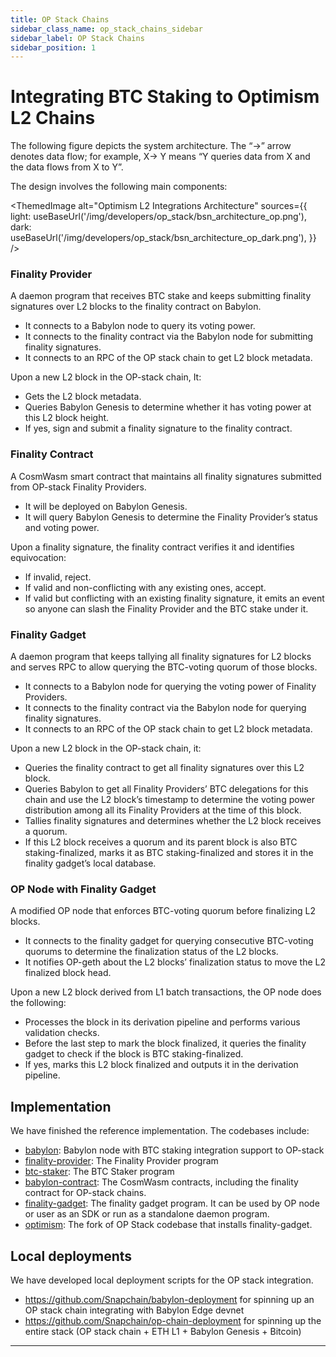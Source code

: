 ```yaml
---
title: OP Stack Chains
sidebar_class_name: op_stack_chains_sidebar
sidebar_label: OP Stack Chains
sidebar_position: 1
---
```


# Integrating BTC Staking to Optimism L2 Chains

The following figure depicts the system architecture. The “→” arrow denotes
data flow; for example, X→ Y means “Y queries data from X and the data flows
from X to Y”.

The design involves the following main components:

<ThemedImage
  alt="Optimism L2 Integrations Architecture"
  sources={{
    light: useBaseUrl('/img/developers/op_stack/bsn_architecture_op.png'),
    dark: useBaseUrl('/img/developers/op_stack/bsn_architecture_op_dark.png'),
  }}
/>
<br />

### Finality Provider

A daemon program that receives BTC stake and keeps submitting finality signatures over L2 blocks to the finality contract on Babylon.
  - It connects to a Babylon node to query its voting power.
  - It connects to the finality contract via the Babylon node for submitting
finality signatures.
  - It connects to an RPC of the OP stack chain to get L2 block metadata.

Upon a new L2 block in the OP-stack chain, It:

  - Gets the L2 block metadata.
  - Queries Babylon Genesis to determine whether it has voting power at this L2 block height.
  - If yes, sign and submit a finality signature to the finality contract.

### Finality Contract

A CosmWasm smart contract that maintains all finality signatures submitted from OP-stack Finality Providers.
  - It will be deployed on Babylon Genesis.
  - It will query Babylon Genesis to determine the Finality Provider’s status and voting power.

Upon a finality signature, the finality contract verifies it and identifies equivocation:

  - If invalid, reject.
  - If valid and non-conflicting with any existing ones, accept.
  - If valid but conflicting with an existing finality signature, it emits an event so anyone can slash the Finality Provider and the BTC stake under it.

### Finality Gadget

A daemon program that keeps tallying all finality signatures for L2 blocks and serves RPC to allow querying the BTC-voting quorum of those blocks.
  - It connects to a Babylon node for querying the voting power of Finality Providers.
  - It connects to the finality contract via the Babylon node for querying finality signatures.
  - It connects to an RPC of the OP stack chain to get L2 block metadata.

Upon a new L2 block in the OP-stack chain, it:

  - Queries the finality contract to get all finality signatures over this L2 block.
  - Queries Babylon to get all Finality Providers’ BTC delegations for this chain and use the L2 block’s timestamp to determine the voting power distribution among all its Finality Providers at the time of this block.
  - Tallies finality signatures and determines whether the L2 block receives a quorum.
  - If this L2 block receives a quorum and its parent block is also BTC staking-finalized, marks it as BTC staking-finalized and stores it in the finality gadget’s local database.

### OP Node with Finality Gadget

A modified OP node that enforces BTC-voting quorum before finalizing L2 blocks.
  - It connects to the finality gadget for querying consecutive BTC-voting quorums to determine the finalization status of the L2 blocks.
  - It notifies OP-geth about the L2 blocks’ finalization status to move the L2 finalized block head.

Upon a new L2 block derived from L1 batch transactions, the OP node does the following:

  - Processes the block in its derivation pipeline and performs various validation checks.
  - Before the last step to mark the block finalized, it queries the finality gadget to check if the block is BTC staking-finalized.
  - If yes, marks this L2 block finalized and outputs it in the derivation pipeline.

## Implementation

We have finished the reference implementation. The codebases include:

- [babylon](https://github.com/babylonlabs-io/babylon): Babylon node with BTC staking integration support to OP-stack
- [finality-provider](https://github.com/babylonlabs-io/finality-provider/tree/base/consumer-chain-support): The Finality Provider program
- [btc-staker](https://github.com/babylonlabs-io/btc-staker/tree/base/consumer-chain-support): The BTC Staker program
- [babylon-contract](https://github.com/babylonlabs-io/babylon-contract): The CosmWasm contracts, including the finality contract for OP-stack chains.
- [finality-gadget](https://github.com/babylonlabs-io/finality-gadget): The finality gadget program. It can be used by OP node or user as an SDK or run as a standalone daemon program.
- [optimism](https://github.com/babylonlabs-io/op-finality-gadget): The fork of OP Stack codebase that installs finality-gadget.

## Local deployments

We have developed local deployment scripts for the OP stack integration.

- https://github.com/Snapchain/babylon-deployment for spinning up an OP stack chain integrating with Babylon Edge devnet
- https://github.com/Snapchain/op-chain-deployment for spinning up the entire stack (OP stack chain + ETH L1 + Babylon Genesis + Bitcoin)

---
